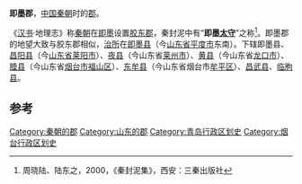 '''即墨郡'''，[[中国|中国]][[秦朝|秦朝]]时的[[郡|郡]]。

《[[汉书|汉书]]·地理志》称[[秦朝|秦朝]]在[[即墨|即墨]]设置[[胶东郡|胶东郡]]，秦封泥中有“'''即墨[[太守|太守]]'''”之称<ref>周晓陆、陆东之，2000，《秦封泥集》，西安：三秦出版社</ref>。即墨郡的地望大致与胶东郡相似，[[治所|治所]]在[[即墨县|即墨县]]（今[[山东省|山东省]][[平度市|平度市]]东南）。下辖即墨县、[[昌阳县|昌阳县]]（今[[山东省|山东省]][[莱阳市|莱阳市]]）、[[夜县|夜县]]（今山东省[[莱州市|莱州市]]）、[[黄县|黄县]]（今山东省[[龙口市|龙口市]]）、[[腄县|腄县]]（今山东省[[烟台市|烟台市]][[福山区|福山区]]）、[[东牟县|东牟县]]（今山东省烟台市[[牟平区|牟平区]]）、[[昌武县|昌武县]]、[[临朐县|临朐县]]。

==参考==
<references/>

{{秦朝行政區劃|nocat}}
{{DEFAULTSORT:J}}
[[Category:秦朝的郡|Category:秦朝的郡]]
[[Category:山东的郡|Category:山东的郡]]
[[Category:青岛行政区划史|Category:青岛行政区划史]]
[[Category:烟台行政区划史|Category:烟台行政区划史]]